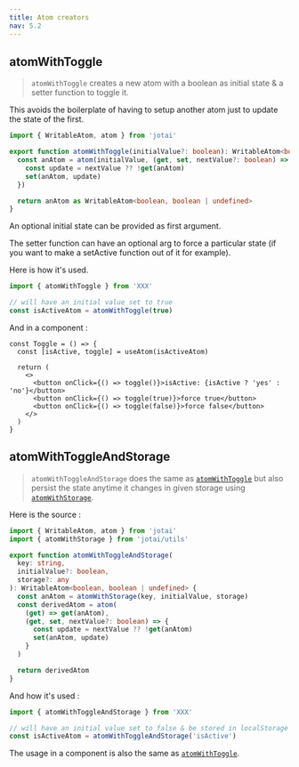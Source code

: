 ```yaml
---
title: Atom creators
nav: 5.2
---
```


## atomWithToggle

> `atomWithToggle` creates a new atom with a boolean as initial state & a setter function to toggle it.

This avoids the boilerplate of having to setup another atom just to update the state of the first.

```ts
import { WritableAtom, atom } from 'jotai'

export function atomWithToggle(initialValue?: boolean): WritableAtom<boolean, boolean | undefined> {
  const anAtom = atom(initialValue, (get, set, nextValue?: boolean) => {
    const update = nextValue ?? !get(anAtom)
    set(anAtom, update)
  })

  return anAtom as WritableAtom<boolean, boolean | undefined>
}
```

An optional initial state can be provided as first argument.

The setter function can have an optional arg to force a particular state (if you want to make a setActive function out of it for example).

Here is how it's used.

```ts
import { atomWithToggle } from 'XXX'

// will have an initial value set to true
const isActiveAtom = atomWithToggle(true)
```

And in a component :

```tsx
const Toggle = () => {
  const [isActive, toggle] = useAtom(isActiveAtom)

  return (
    <>
      <button onClick={() => toggle()}>isActive: {isActive ? 'yes' : 'no'}</button>
      <button onClick={() => toggle(true)}>force true</button>
      <button onClick={() => toggle(false)}>force false</button>
    </>
  )
}
```

## atomWithToggleAndStorage

> `atomWithToggleAndStorage` does the same as [`atomWithToggle`](#atomWithToggle) but also persist the state anytime it changes in given storage using [`atomWithStorage`](/docs/api/utils/#atomWithStorage).

Here is the source :

```ts
import { WritableAtom, atom } from 'jotai'
import { atomWithStorage } from 'jotai/utils'

export function atomWithToggleAndStorage(
  key: string,
  initialValue?: boolean,
  storage?: any
): WritableAtom<boolean, boolean | undefined> {
  const anAtom = atomWithStorage(key, initialValue, storage)
  const derivedAtom = atom(
    (get) => get(anAtom),
    (get, set, nextValue?: boolean) => {
      const update = nextValue ?? !get(anAtom)
      set(anAtom, update)
    }
  )

  return derivedAtom
}
```

And how it's used :

```ts
import { atomWithToggleAndStorage } from 'XXX'

// will have an initial value set to false & be stored in localStorage under the key "isActive"
const isActiveAtom = atomWithToggleAndStorage('isActive')
```

The usage in a component is also the same as [`atomWithToggle`](#atomWithToggle).
